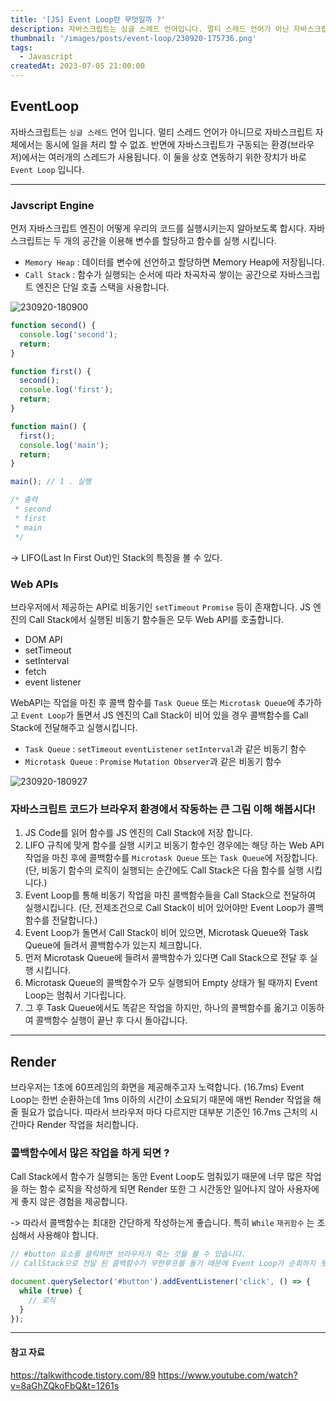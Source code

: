 ```yaml
---
title: '[JS] Event Loop란 무엇일까 ?'
description: 자바스크립트는 싱글 스레드 언어입니다. 멀티 스레드 언어가 아닌 자바스크립트가 어떻게 동시에 여러 일을 처리 할 수 있는 걸까요 ?
thumbnail: '/images/posts/event-loop/230920-175736.png'
tags:
  - Javascript
createdAt: 2023-07-05 21:00:00
---
```


## EventLoop

자바스크립트는 `싱글 스레드` 언어 입니다.
멀티 스레드 언어가 아니므로 자바스크립트 자체에서는 동시에 일을 처리 할 수 없죠.
반면에 자바스크립트가 구동되는 환경(브라우저)에서는 여러개의 스레드가 사용됩니다.
이 둘을 상호 연동하기 위한 장치가 바로 `Event Loop` 입니다.

<hr />

### Javscript Engine

먼저 자바스크립트 엔진이 어떻게 우리의 코드를 실행시키는지 알아보도록 합시다.
자바스크립트는 두 개의 공간을 이용해 변수를 할당하고 함수를 실행 시킵니다.

- `Memory Heap` : 데이터를 변수에 선언하고 할당하면 Memory Heap에 저장됩니다.
- `Call Stack` : 함수가 실행되는 순서에 따라 차곡차곡 쌓이는 공간으로 자바스크립트 엔진은 단일 호출 스택을 사용합니다.

<img src="/images/posts/event-loop/230920-180900.png" alt="230920-180900" />

```javascript
function second() {
  console.log('second');
  return;
}

function first() {
  second();
  console.log('first');
  return;
}

function main() {
  first();
  console.log('main');
  return;
}

main(); // 1 . 실행

/* 출력
 * second
 * first
 * main
 */
```

-> LIFO(Last In First Out)인 Stack의 특징을 볼 수 있다.

### Web APIs

브라우저에서 제공하는 API로 비동기인 `setTimeout` `Promise` 등이 존재합니다.
JS 엔진의 Call Stack에서 실행된 비동기 함수들은 모두 Web API를 호출합니다.

- DOM API
- setTimeout
- setInterval
- fetch
- event listener

WebAPI는 작업을 마친 후 콜백 함수를 `Task Queue` 또는 `Microtask Queue`에 추가하고
`Event Loop`가 돌면서 JS 엔진의 Call Stack이 비어 있을 경우 콜백함수를 Call Stack에 전달해주고 실행시킵니다.

- `Task Queue` : `setTimeout` `eventListener` `setInterval`과 같은 비동기 함수
- `Microtask Queue` : `Promise` `Mutation Observer`과 같은 비동기 함수

<img src="/images/posts/event-loop/230920-180927.png" alt="230920-180927" />

### 자바스크립트 코드가 브라우저 환경에서 작동하는 큰 그림 이해 해봅시다!

1. JS Code를 읽어 함수를 JS 엔진의 Call Stack에 저장 합니다.
2. LIFO 규칙에 맞게 함수를 실행 시키고 비동기 함수인 경우에는 해당 하는 Web API 작업을 마친 후에 콜백함수를 `Microtask Queue` 또는 `Task Queue`에 저장합니다.
   (단, 비동기 함수의 로직이 실행되는 순간에도 Call Stack은 다음 함수를 실행 시킵니다.)
3. Event Loop를 통해 비동기 작업을 마친 콜백함수들을 Call Stack으로 전달하여 실행시킵니다.
   (단, 전제조건으로 Call Stack이 비어 있어야만 Event Loop가 콜백함수를 전달합니다.)
4. Event Loop가 돌면서 Call Stack이 비어 있으면, Microtask Queue와 Task Queue에 들려서 콜백함수가 있는지 체크합니다.
5. 먼저 Microtask Queue에 들려서 콜백함수가 있다면 Call Stack으로 전달 후 실행 시킵니다.
6. Microtask Queue의 콜백함수가 모두 실행되어 Empty 상태가 될 때까지 Event Loop는 멈춰서 기다립니다.
7. 그 후 Task Queue에서도 똑같은 작업을 하지만, 하나의 콜백함수를 옮기고 이동하여 콜백함수 실행이 끝난 후 다시 돌아갑니다.

<hr />

## Render

브라우저는 1초에 60프레임의 화면을 제공해주고자 노력합니다. (16.7ms)
Event Loop는 한번 순환하는데 1ms 이하의 시간이 소요되기 때문에 매번 Render 작업을 해줄 필요가 없습니다.
따라서 브라우저 마다 다르지만 대부분 기준인 16.7ms 근처의 시간마다 Render 작업을 처리합니다.

### 콜백함수에서 많은 작업을 하게 되면 ?

Call Stack에서 함수가 실행되는 동안 Event Loop도 멈춰있기 때문에
너무 많은 작업을 하는 함수 로직을 작성하게 되면 Render 또한 그 시간동안 일어나지 않아 사용자에게 좋지 않은 경험을 제공합니다.

-> 따라서 콜백함수는 최대한 간단하게 작성하는게 좋습니다. 특히 `While` `재귀함수` 는 조심해서 사용해야 합니다.

```javascript
// #button 요소를 클릭하면 브라우저가 죽는 것을 볼 수 있습니다.
// CallStack으로 전달 된 콜백함수가 무한루프를 돌기 때문에 Event Loop가 순회하지 못하기 때문입니다.

document.querySelector('#button').addEventListener('click', () => {
  while (true) {
    // 로직
  }
});
```

<hr />

#### 참고 자료

https://talkwithcode.tistory.com/89
https://www.youtube.com/watch?v=8aGhZQkoFbQ&t=1261s
